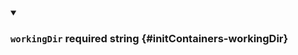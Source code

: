 
<details className="config-field" data-expandable="false" open>
<summary>

### `workingDir` <span className="config-field-required" data-required="false">required</span> <span className="config-field-type">string</span> <span className="config-field-default"></span> <span className="config-field-enum"></span> {#initContainers-workingDir}



</summary>



</details>
